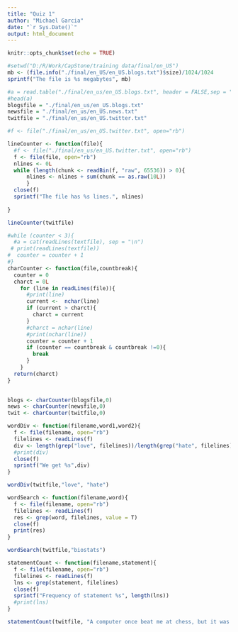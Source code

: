 ```yaml
---
title: "Quiz 1"
author: "Michael Garcia"
date: "`r Sys.Date()`"
output: html_document
---
```


```r
knitr::opts_chunk$set(echo = TRUE)
```





```r
#setwd("D:/R/Work/CapStone/training data/final/en_US")
mb <- (file.info("./final/en_US/en_US.blogs.txt")$size)/1024/1024
sprintf("The file is %s megabytes", mb)

```




```r
#a = read.table("./final/en_us/en_US.blogs.txt", header = FALSE,sep = "", dec = ".")
#head(a)
blogsfile = "./final/en_us/en_US.blogs.txt"
newsfile = "./final/en_us/en_US.news.txt"
twitfile = "./final/en_us/en_US.twitter.txt"
```


```r
#f <- file("./final/en_us/en_US.twitter.txt", open="rb")

lineCounter <- function(file){
  #f <- file("./final/en_us/en_US.twitter.txt", open="rb")
  f <- file(file, open="rb")
  nlines <- 0L
  while (length(chunk <- readBin(f, "raw", 65536)) > 0){
      nlines <- nlines + sum(chunk == as.raw(10L))
      }
  close(f)
  sprintf("The file has %s lines.", nlines)
  
}

lineCounter(twitfile)
```


```r
#while (counter < 3){
  #a = cat(readLines(textfile), sep = "\n")
 # print(readLines(textfile))
#  counter = counter + 1
#}
charCounter <- function(file,countbreak){
  counter = 0
  charct = 0L
    for (line in readLines(file)){
      #print(line)
      current <-  nchar(line)
      if (current > charct){
        charct = current
      }
      #charct = nchar(line)
      #print(nchar(line))
      counter = counter + 1
      if (counter == countbreak & countbreak !=0){
        break
      } 
    }
  return(charct)
}

    
blogs <- charCounter(blogsfile,0)
news <- charCounter(newsfile,0)
twit <- charCounter(twitfile,0)

```


```r

wordDiv <- function(filename,word1,word2){
  f <- file(filename, open="rb")
  filelines <- readLines(f)
  div <- length(grep("love", filelines))/length(grep("hate", filelines))
  #print(div)
  close(f)
  sprintf("We get %s",div)
}

wordDiv(twitfile,"love", "hate")

```


```r

wordSearch <- function(filename,word){
  f <- file(filename, open="rb")
  filelines <- readLines(f)
  res <- grep(word, filelines, value = T)
  close(f)
  print(res)
}

wordSearch(twitfile,"biostats")

```



```r

statementCount <- function(filename,statement){
  f <- file(filename, open="rb")
  filelines <- readLines(f)
  lns <- grep(statement, filelines)
  close(f)
  sprintf("Frequency of statement %s", length(lns))
  #print(lns)
}

statementCount(twitfile, "A computer once beat me at chess, but it was no match for me at kickboxing")

```













